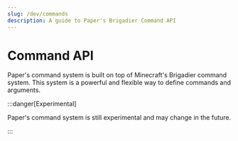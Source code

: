 ```yaml
---
slug: /dev/commands
description: A guide to Paper's Brigadier Command API
---
```


# Command API

Paper's command system is built on top of Minecraft's Brigadier command system. This system is a
powerful and flexible way to define commands and arguments.

:::danger[Experimental]

Paper's command system is still experimental and may change in the future.

:::
